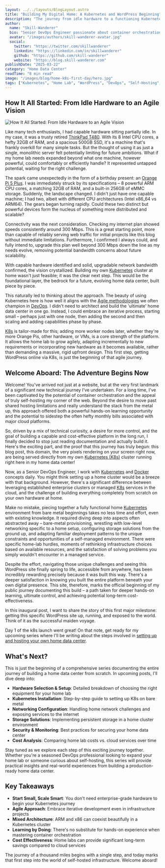 ```yaml
---
layout: ../../layouts/BlogLayout.astro
title: "Building My Digital Home: A Kubernetes and WordPress Beginning"
description: "The journey from idle hardware to a functioning Kubernetes cluster - documenting the first day of launching a home data center with WordPress"
author:
  name: "Skill-Wanderer"
  bio: "Senior DevOps Engineer passionate about container orchestration, home labs, and building scalable infrastructure from the ground up."
  avatar: "/images/authors/skill-wanderer-avatar.jpg"
  social:
    twitter: "https://twitter.com/skillwanderer"
    linkedin: "https://linkedin.com/in/skillwanderer"
    github: "https://github.com/skill-wanderer"
    website: "https://blog.skill-wanderer.com"
publishDate: "2025-03-22"
category: "Home Data Center"
readTime: "8 min read"
image: "/images/blog/home-k8s-first-day/hero.jpg"
tags: ["Kubernetes", "Home Lab", "WordPress", "DevOps", "Self-Hosting", "Container Orchestration"]
---
```



## How It All Started: From Idle Hardware to an Agile Vision
<Image 
  src={heroImage} 
  alt="How It All Started: From Idle Hardware to an Agile Vision"
  width={800}
  height={450}
  format="webp"
  loading="eager"
  class="rounded-lg shadow-lg mb-6"
/>

Like many tech enthusiasts, I had capable hardware sitting partially idle. In my case, it was a trusty retired [ThinkPad T480](https://www.lenovo.com/us/en/p/laptops/thinkpad/thinkpadt/thinkpad-t480/22tp2tt4800). With its 8 Intel CPU cores, a hefty 32GB of RAM, and a spacious 500GB SSD, it's a machine that's frankly overkill for many simple tasks. But the thought of using it as just a single, monolithic server felt potentially limiting for future ambitions. What if my home lab needs expanded beyond what one machine, however powerful, could comfortably or efficiently handle? It represented untapped potential, waiting for the right challenge.

The spark came unexpectedly in the form of a birthday present: an [Orange Pi 5 Plus](http://www.orangepi.org/html/hardWare/computerAndMicrocontrollers/details/Orange-Pi-5-plus-32GB.html). I was immediately struck by its specifications – 8 powerful ARM CPU cores, a matching 32GB of RAM, and a built-in 256GB of eMMC storage. Suddenly, the landscape changed. I didn't just have one capable machine; I had two, albeit with different CPU architectures (Intel x86_64 vs ARM64). The gears began turning rapidly. Could these two distinct but powerful devices form the nucleus of something more distributed and scalable?

Connectivity was the next consideration. Checking my internet plan showed speeds consistently around 300 Mbps. This is a great starting point, more than capable of reliably serving web traffic for initial projects like this blog without immediate limitations. Furthermore, I confirmed I always could, and fully intend to, upgrade this plan well beyond 300 Mbps down the line as my needs evolve, removing potential bandwidth concerns about future scalability.

With capable hardware identified and solid, upgradable network bandwidth confirmed, the vision crystallized. Building my own [Kubernetes](https://kubernetes.io/) cluster at home wasn't just feasible; it was the clear next step. This would be the foundational layer, the bedrock for a future, evolving home data center, built piece by piece.

This naturally led to thinking about the approach. The beauty of using Kubernetes here is how well it aligns with the [Agile methodologies](https://asana.com/resources/agile-methodology) we often champion in [DevOps](https://en.wikipedia.org/wiki/DevOps). I didn't need to architect and build the 'ultimate' home data center in one go. Instead, I could embrace an iterative process, starting small – perhaps just with one node, then adding the second and then scaling and adding capabilities phase by phase.

[K8s](https://kubernetes.io/) is tailor-made for this; adding more worker nodes later, whether they're more Orange Pis, other hardware, or VMs, is a core strength of the platform. It allows the home lab to grow agilely, adapting incrementally to new requirements or incorporating new hardware as it becomes available, rather than demanding a massive, rigid upfront design. This first step, getting WordPress online via K8s, is just the beginning of that agile journey.

## Welcome Aboard: The Adventure Begins Now

Welcome! You've arrived not just at a website, but at the very first landmark of a significant new technical journey I've undertaken. For a long time, I've been captivated by the potential of container orchestration and the appeal of truly self-hosting my corner of the web. Beyond the desire to move past shared hosting limitations and really understand the stack from the metal up, this approach offered both a powerful hands-on learning opportunity and the potential to sidestep the often hefty monthly bills associated with major cloud platforms.

So, driven by a mix of technical curiosity, a desire for more control, and the goal of building a capable and cost-effective platform in the long run, I finally decided to stop just reading documentation and actually build it. Here's the exciting part, and the proof that this journey has truly begun: this blog post, this domain, the very pixels rendering on your screen right now, are being served directly from my own [Kubernetes (K8s)](https://kubernetes.io/) cluster running right here in my home data center!

Now, as a Senior DevOps Engineer, I work with [Kubernetes](https://kubernetes.io/) and [Docker](https://www.docker.com/) concepts daily. You might think setting up a home cluster would be a breeze with that background. However, there's a significant difference between leveraging established enterprise clusters or managed [K8s](https://kubernetes.io/) services in the cloud, and the challenge of building everything completely from scratch on your own hardware at home.

Make no mistake, piecing together a fully functional home [Kubernetes](https://kubernetes.io/) environment from bare metal beginnings takes no less time and effort, even with existing knowledge. It required diving deep into aspects often abstracted away – bare-metal provisioning, wrestling with low-level networking specific to a home setup, configuring storage solutions from the ground up, and adapting familiar deployment patterns to the unique constraints and opportunities of a self-managed environment. There were specific home-lab hurdles, moments of rethinking infrastructure choices based on available resources, and the satisfaction of solving problems you simply wouldn't encounter in a managed service.

Despite the effort, navigating those unique challenges and seeing this WordPress site finally spring to life, accessible from anywhere, has been incredibly rewarding precisely because it was built this way. There's a deeper satisfaction in knowing you built the entire platform beneath your own digital presence. This site, therefore, marks the official beginning of my public journey documenting this build – a path taken for deeper hands-on learning, ultimate control, and achieving potential long-term cost-effectiveness.

In this inaugural post, I want to share the story of this first major milestone: getting this specific WordPress site up, running, and exposed to the world. Think of it as the successful maiden voyage.

Day 1 of the k8s launch went great! On that note, get ready for my upcoming series where I'll be writing about the steps involved in [setting up and hosting your own home data center](https://blog.skill-wanderer.com/category/home-data-center/setup-home-data-center-series/).

## What's Next?

This is just the beginning of a comprehensive series documenting the entire journey of building a home data center from scratch. In upcoming posts, I'll dive deep into:

- **Hardware Selection & Setup**: Detailed breakdown of choosing the right equipment for your home lab
- **Kubernetes Installation**: Step-by-step guide to setting up K8s on bare metal
- **Networking Configuration**: Handling home network challenges and exposing services to the internet
- **Storage Solutions**: Implementing persistent storage in a home cluster environment
- **Security & Monitoring**: Best practices for securing your home data center
- **Cost Analysis**: Comparing home lab costs vs. cloud services over time

Stay tuned as we explore each step of this exciting journey together. Whether you're a seasoned DevOps professional looking to expand your home lab or someone curious about self-hosting, this series will provide practical insights and real-world experiences from building a production-ready home data center.

## Key Takeaways

- **Start Small, Scale Smart**: You don't need enterprise-grade hardware to begin your Kubernetes journey
- **Agile Approach**: Embrace iterative development even in infrastructure projects
- **Mixed Architecture**: ARM and x86 can coexist beautifully in a Kubernetes cluster
- **Learning by Doing**: There's no substitute for hands-on experience when mastering container orchestration
- **Cost Effectiveness**: Home labs can provide significant long-term savings compared to cloud services

The journey of a thousand miles begins with a single step, and today marks that first step into the world of self-hosted infrastructure. Welcome aboard!
